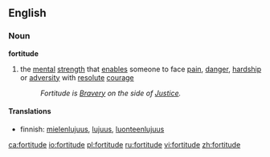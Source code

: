 ==English==
===Noun===
'''fortitude'''
# the [[mental]] [[strength]] that [[enable]]s someone to face [[pain]], [[danger]], [[hardship]] or [[adversity]] with [[resolute]] [[courage]]
#: ''Fortitude is [[Bravery]] on the side of [[Justice]].''

====Translations====
{{trans-top|mental strength}}
*finnish: [[mielenlujuus]], [[lujuus]], [[luonteenlujuus]]
{{trans-mid}}
{{trans-bottom}}

[[ca:fortitude]]
[[io:fortitude]]
[[pl:fortitude]]
[[ru:fortitude]]
[[vi:fortitude]]
[[zh:fortitude]]